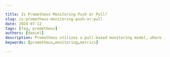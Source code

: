 ```yaml
---

title: Is Prometheus Monitoring Push or Pull?
slug: is-prometheus-monitoring-push-or-pull
date: 2024-07-12
tags: [faq, prometheus]
authors: [daniel]
description: Prometheus utilizes a pull-based monitoring model, where it retrieves metrics from predefined targets by scraping data from their exposed endpoints.
keywords: [prometheus,monitoring,metrics]

---
```


<head>
<script
    type="application/ld+json"
    dangerouslySetInnerHTML={{ __html: JSON.stringify({
  "@context": "https://schema.org",
  "@type": "TechArticle",
  "headline": "Is Prometheus Monitoring Push or Pull?",
  "alternativeHeadline": "Understanding Prometheus' pull-based monitoring model and its push-based alternative",
  "author": {
    "@type": "Person",
    "name": "Daniel"
  },
  "publisher": {
    "@type": "Organization",
    "name": "SigNoz",
    "logo": {
      "@type": "ImageObject",
      "url": "https://signoz.io/img/SigNozLogo-orange.svg"
    }
  },
  "datePublished": "2024-07-12T00:00:00Z",
  "dateModified": "2024-07-12T00:00:00Z",
  "mainEntityOfPage": {
    "@type": "WebPage",
    "@id": "https://signoz.io/guides/is-prometheus-monitoring-push-or-pull/"
  },
  "description": "Prometheus utilizes a pull-based monitoring model, where it retrieves metrics from predefined targets by scraping data from their exposed endpoints.",
  "keywords": "prometheus, monitoring, metrics",
  "articleSection": "Technology",
  "inLanguage": "en",
  "isPartOf": {
    "@type": "Blog",
    "name": "SigNoz Blog",
    "url": "https://signoz.io/blog/"
  },
  "about": [
    {
      "@type": "Thing",
      "name": "Prometheus",
      "description": "An open-source systems monitoring and alerting toolkit"
    },
    {
      "@type": "Thing",
      "name": "Pull-based Monitoring",
      "description": "A monitoring approach where the monitoring system retrieves metrics from targets"
    },
    {
      "@type": "Thing",
      "name": "Push-based Monitoring",
      "description": "A monitoring approach where targets send metrics to the monitoring system"
    }
  ],
  "mentions": [
    {
      "@type": "SoftwareApplication",
      "name": "Prometheus",
      "applicationCategory": "Monitoring Tool"
    },
    {
      "@type": "SoftwareApplication",
      "name": "Pushgateway",
      "applicationCategory": "Monitoring Component"
    }
  ],
  "mainEntity": {
    "@type": "FAQPage",
    "mainEntity": [
      {
        "@type": "Question",
        "name": "Is Prometheus monitoring push or pull?",
        "acceptedAnswer": {
          "@type": "Answer",
          "text": "Prometheus primarily uses a pull-based monitoring model, where it retrieves metrics from configured targets by scraping their exposed endpoints. However, it can also support push-based monitoring through the use of the Pushgateway component."
        }
      },
      {
        "@type": "Question",
        "name": "How does pull-based monitoring work in Prometheus?",
        "acceptedAnswer": {
          "@type": "Answer",
          "text": "In Prometheus' pull-based model, the Prometheus server regularly sends HTTP requests to specified endpoints of configured targets to collect metrics. These metrics are then stored in Prometheus' time series database for querying and analysis."
        }
      },
      {
        "@type": "Question",
        "name": "Can Prometheus do push-based monitoring?",
        "acceptedAnswer": {
          "@type": "Answer",
          "text": "Yes, Prometheus can support push-based monitoring using the Pushgateway component. The Pushgateway allows short-lived jobs to push their metrics to an intermediary job, which Prometheus can then scrape."
        }
      },
      {
        "@type": "Question",
        "name": "What are the pros of pull-based monitoring?",
        "acceptedAnswer": {
          "@type": "Answer",
          "text": "Pull-based monitoring offers simplicity in setup, easy integration with service discovery mechanisms, reliability in detecting down targets, and fine-grained control over scrape intervals and metrics collection."
        }
      },
      {
        "@type": "Question",
        "name": "What are the cons of push-based monitoring?",
        "acceptedAnswer": {
          "@type": "Answer",
          "text": "Push-based monitoring can potentially lead to metric loss if the target is unavailable when Prometheus attempts to scrape, and it introduces dependency on external systems like the Pushgateway, which could become a single point of failure."
        }
      }
    ]
  }
}) }}
  />
</head>

Prometheus uses a pull-based model for monitoring. In this model, the Prometheus server regularly pulls metrics from configured targets by scraping their endpoints. This contrasts with a push-based model where the monitored systems send (push) their metrics to the monitoring server. Pull-based monitoring is preferred for its flexibility, centralized control, and security advantages.

## How Pull-Based Monitoring Works in Prometheus

<Figure src="/img/guides/2024/07/is-prometheus-monitoring-push-or-pull-Untitled.webp" alt="Prometheus architecture" caption="Prometheus architecture" />

From the above architecture diagram, Prometheus scrapes or pulls metrics from the targets configured for it. Targets are the applications or services that expose metrics endpoints. 

Metrics endpoints are specific URLs exposed by applications or services where Prometheus can access the metrics data. These endpoints provide a standardized format of metrics that Prometheus can scrape and store. The metrics offer detailed insights into the performance, resource usage, and operational health of the applications or services.

Targets can be discovered in several ways: statically configured, dynamically discovered through service discovery mechanisms, or manually configured. Each target is identified by its URL and accompanied by a set of labels that provide descriptive information about the target.

Example of target configuration:

```yaml
scrape_configs:
  - job_name: 'prometheus' 
    static_configs: 
      - targets: ['prometheus:9090']
      
  - job_name: 'cadvisor'
    scrape_interval: 5s
    static_configs:
    - targets: ['cadvisor:8080']

  - job_name: 'mysqld_exporter'
    scrape_interval: 5s
    static_configs:
      - targets: ['mysqld_exporter:9104']

  - job_name: 'node_exporter'
    scrape_interval: 5s
    static_configs:
      - targets: ['node-exporter:9100']
```

The above Prometheus configuration file defines several scrape jobs for Prometheus to collect metrics from different targets at specified intervals: The targets being scraped here are:

- Prometheus: Prometheus is configured to monitor itself by scraping its own metrics endpoint (`prometheus:9090`).
- cAdvisor: cAdvisor is a container monitoring tool that provides metrics about container resource usage. Prometheus is configured to scrape metrics from cAdvisor (`cadvisor:8080`) every 5 seconds.
- mysqld_exporter: This exporter provides metrics about a running MySQL database server. Prometheus is configured to scrape metrics from mysqld_exporter (`mysqld_exporter:9104`) every 5 seconds.
- node_exporter: This exporter provides hardware and operating system metrics from the host machine. Prometheus is configured to scrape metrics from node_exporter (`node-exporter:9100`) every 5 seconds.

<Figure src="/img/guides/2024/07/is-prometheus-monitoring-push-or-pull-Untitled%201.webp" alt="Exposed metrics endpoint" caption="Exposed metrics endpoint" />


The above image shows the `/metrics` endpoint of the cAdvisor container at`:8000/metrics` which exposes metrics about containers on a system. Prometheus server initiates HTTP requests to the `/metrics` endpoints exposed by the applications or services being monitored. 

In the Prometheus targets UI, you can see the targets being monitored, their current status, and details about the last scrape. This interface provides an overview of all configured scrape targets, indicating whether they are up or down, the last scrape duration, and any errors encountered during scraping.

<Figure src="/img/guides/2024/07/is-prometheus-monitoring-push-or-pull-Untitled%202.webp" alt="Prometheus targets" caption="Prometheus targets" />


Once Prometheus pulls the metrics from the endpoints, it stores them in its time series database which can be queried for visualization and monitoring using the Prometheus web UI or a monitoring tool.

## Can Prometheus do Push-Based Monitoring?

Yes, Prometheus can also do push-based monitoring using the Pushgateway. The <a href="https://github.com/prometheus/pushgateway" rel="noopener noreferrer nofollow" target="_blank">Prometheus Pushgateway</a> allows you to push time series from <a href="https://prometheus.io/docs/practices/pushing/" rel="noopener noreferrer nofollow" target="_blank">short-lived service-level batch jobs</a> to an intermediary job which Prometheus can scrape. This is useful for monitoring components that cannot be scraped.

<Figure src="/img/guides/2024/07/is-prometheus-monitoring-push-or-pull-Untitled%203.webp" alt="Push-based monitoring" caption="Push-based monitoring" />


Example of using Pushgateway:

```
echo "some_metric 3.14" | curl --data-binary @- http://localhost:9091/metrics/job/some_job
```

In this example, a metric is pushed to the Pushgateway, which Prometheus then scrapes.

### Limitations of Push-Based Monitoring with the Pushgateway

While Prometheus primarily relies on a pull-based model to collect metrics, it does offer the Pushgateway as an alternative mechanism. However, the <a href="https://prometheus.io/docs/practices/pushing/#should-i-be-using-the-pushgateway" rel="noopener noreferrer nofollow" target="_blank">Prometheus documentation</a> strongly advises using the Pushgateway only in specific, limited scenarios. This is due to several drawbacks that can arise when using the Pushgateway instead of the standard pull model for general metric collection:

- Single Point of Failure: When monitoring multiple instances through a single Pushgateway, it can become a single point of failure and a potential performance bottleneck.
- Loss of Instance Health Monitoring: By using the Pushgateway, you lose Prometheus's automatic instance health monitoring via the `up` metric, which is generated during each scrape.
- Persistent Data Exposure: The Pushgateway retains all series pushed to it and will continue to expose them to Prometheus indefinitely unless manually deleted via the Pushgateway's API.

## Pull-Based Monitoring vs Push-Based Monitoring

There are clear differences between the pull-based and push-based monitoring approach with Prometheus.

### Pull-Based Monitoring

In pull-based monitoring, Prometheus actively scrapes metrics from configured targets at regular intervals. This method relies on Prometheus having knowledge of which targets it should scrape and how often. Here's how it works:

- Configuration: You define what to scrape (targets) and how often (scrape interval) in the Prometheus configuration file (`prometheus.yml`).
- Scraping: At each scrape interval, Prometheus sends HTTP requests to the specified endpoints to collect metrics.
- Storage: Collected metrics are stored in Prometheus for querying and alerting purposes.

### Push-Based Monitoring

Push-based monitoring, on the other hand, involves targets pushing their metrics to Prometheus. This approach is useful when dealing with a large number of ephemeral targets or monitoring targets that cannot be scraped.

Here's how push-based monitoring works:

- Exposition: Targets expose their metrics via HTTP endpoints, typically using the Prometheus exposition format.
- Pushgateway: For short-lived jobs or batch processes without persistent storage, the <a href="https://prometheus.io/docs/practices/pushing/" rel="noopener noreferrer nofollow" target="_blank">Pushgateway</a> can temporarily store metrics before they are scraped by Prometheus.
- Relabeling: Prometheus uses relabeling rules to determine which pushed metrics to ingest based on labels attached to the metrics.

## Pros and Cons of Pull and Push Based Monitoring

In this section, we will discuss the pros and cons of the push and pull based monitoring model Prometheus uses.

### Pros of Pull-Based Monitoring

- Simplicity: Pull-based monitoring is straightforward to set up and manage since Prometheus actively scrapes metrics from defined targets at scheduled intervals. You also don't need to install agents on target systems to push metrics.
- Service Discovery: Prometheus easily integrates with service discovery mechanisms (like Kubernetes, Consul, etc.) to automatically discover and scrape new targets as they appear, maintaining monitoring coverage.
- Reliability: Prometheus can detect when a target is down, making it easier to identify and troubleshoot outages.
- Control: You have fine-grained control over how often and which metrics are scraped from each target.

### Cons of Pull-Based Monitoring

- Scalability: Pull-based systems can face scalability issues as the number of targets increases, requiring more resources to manage.
- Complexity: Managing and maintaining Prometheus configuration files (`prometheus.yml`) for target discovery and scraping rules, can be complex, especially in large-scale deployments.
- Resource Consumption: Frequent scraping can increase the load on both the monitored services and the Prometheus server, potentially impacting performance.
- Potential Downtime: If Prometheus goes down or there's a network issue, there might be a delay in metric collection until the next scheduled scrape.

### Pros of Push-Based Monitoring

- Reduced Load on Services: By having targets push metrics, the load on monitored services is reduced since they only report metrics when available, not on every scrape cycle.
- Flexibility: Ideal for short-lived jobs and environments where targets cannot expose endpoints for scraping, as it doesn't require the jobs to run long enough to be scraped by a monitoring system. The job itself initiates the sending of metrics, making it ideal for transient environments.
- Efficiency in Resource Utilization: Since metrics are sent only when available, this method can be more efficient in terms of network and CPU usage.

### Cons of Push-Based Monitoring

- Potential for Metric Loss: There's a risk of missing metrics if the target is unavailable at the moment Prometheus attempts to scrape, especially in highly dynamic environments.
- Dependency on External Systems: For short-lived jobs or batch processes, the reliance on external systems like the Pushgateway introduces another component that could fail or become a single point of failure.

## Use Cases for Pull-Based and Push-Based Monitoring

Knowing when to use the pull-based and push-based monitoring approach in Prometheus is important. Here are some use cases for each of them”

### Pull-Based Monitoring

1. Dynamic Infrastructure Monitoring: In dynamic environments like Kubernetes, services can scale up and down dynamically. Prometheus can automatically discover and scrape metrics from these services, providing up-to-date monitoring without manual intervention.
2. Long-Lived Services: For applications and services that run continuously, such as web servers and databases, the pull model ensures consistent and reliable metrics collection.

### Push-Based Monitoring

1. Short-Lived Jobs: For batch jobs or ephemeral processes that start and complete quickly, pushing metrics to the Pushgateway ensures that their performance data is not lost.
2. Highly Secure Environments: In environments where targets are behind firewalls or have limited outbound network access, it may be easier to push metrics to a central location rather than exposing endpoints for scraping.

## Conclusion

This guide outlines how Prometheus does pull-based monitoring as well as push-based monitoring. It also covers the pros and cons of each monitoring approach as well their use cases. 

Some Key takeaways include:

- Prometheus primarily uses a pull-based monitoring approach.
- Prometheus can do push-based monitoring through the Pushgateway.
- The Pushgateway has certain limitations and should be used for scenarios where the component to be monitored cannot be scraped.
- The pull-based monitoring approach is ideal for dynamic environments and long-lived services, while the push-based approach is ideal for short-lived or ephemeral jobs.

